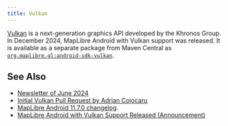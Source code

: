 ```yaml
---
title: Vulkan
---
```



[Vulkan](https://www.vulkan.org/) is a next-generation graphics API developed by the Khronos Group. In December 2024, MapLibre Android with Vulkan support was released. It is available as a separate package from Maven Central as [`org.maplibre.gl:android-sdk-vulkan`](https://central.sonatype.com/artifact/org.maplibre.gl/android-sdk-vulkan).

## See Also

- [Newsletter of June 2024](/news/2024-06-30-maplibre-newsletter-june-2024/#maplibre-native)
- [Initial Vulkan Pull Request by Adrian Cojocaru](https://github.com/maplibre/maplibre-native/pull/2564)
- [MapLibre Android 11.7.0 changelog](https://github.com/maplibre/maplibre-native/releases/tag/android-v11.7.0).
- [MapLibre Android with Vulkan Support Released (Announcement)](/news/2024-12-12-maplibre-android-vulkan)
